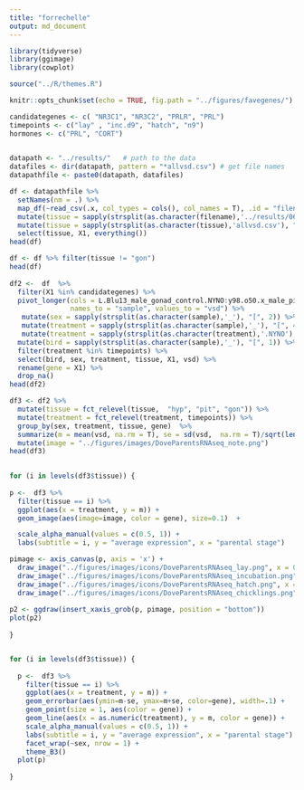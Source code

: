 ```yaml
---
title: "forrechelle"
output: md_document
---
```


```r
library(tidyverse)
library(ggimage)
library(cowplot)

source("../R/themes.R")

knitr::opts_chunk$set(echo = TRUE, fig.path = "../figures/favegenes/")
```

```r

candidategenes <- c( "NR3C1", "NR3C2", "PRLR", "PRL")
timepoints <- c("lay" , "inc.d9", "hatch", "n9")
hormones <- c("PRL", "CORT")
  
```


```r

datapath <- "../results/"   # path to the data
datafiles <- dir(datapath, pattern = "*allvsd.csv") # get file names
datapathfile <- paste0(datapath, datafiles)

df <- datapathfile %>%
  setNames(nm = .) %>%
  map_df(~read_csv(.x, col_types = cols(), col_names = T), .id = "filename") %>% 
  mutate(tissue = sapply(strsplit(as.character(filename),'../results/06_'), "[", 2)) %>% 
  mutate(tissue = sapply(strsplit(as.character(tissue),'allvsd.csv'), "[", 1))  %>% 
  select(tissue, X1, everything()) 
head(df)

df <- df %>% filter(tissue != "gon")
head(df)
  
df2 <-  df  %>%
  filter(X1 %in% candidategenes) %>%
  pivot_longer(cols = L.Blu13_male_gonad_control.NYNO:y98.o50.x_male_pituitary_inc.d3, 
               names_to = "sample", values_to = "vsd") %>%
   mutate(sex = sapply(strsplit(as.character(sample),'_'), "[", 2)) %>%
   mutate(treatment = sapply(strsplit(as.character(sample),'_'), "[", 4))  %>%
   mutate(treatment = sapply(strsplit(as.character(treatment),'.NYNO'), "[", 1)) %>%
  mutate(bird = sapply(strsplit(as.character(sample),'_'), "[", 1)) %>%
  filter(treatment %in% timepoints) %>%
  select(bird, sex, treatment, tissue, X1, vsd) %>%
  rename(gene = X1) %>%
  drop_na()
head(df2)

df3 <- df2 %>% 
  mutate(tissue = fct_relevel(tissue,  "hyp", "pit", "gon")) %>% 
  mutate(treatment = fct_relevel(treatment, timepoints)) %>% 
  group_by(sex, treatment, tissue, gene)  %>% 
  summarize(m = mean(vsd, na.rm = T), se = sd(vsd,  na.rm = T)/sqrt(length(vsd))) %>%
  mutate(image = "../figures/images/DoveParentsRNAseq_note.png")
head(df3)  
  

for (i in levels(df3$tissue)) {
  
p <-  df3 %>%
  filter(tissue == i) %>%
  ggplot(aes(x = treatment, y = m)) +
  geom_image(aes(image=image, color = gene), size=0.1)  +

  scale_alpha_manual(values = c(0.5, 1)) +
  labs(subtitle = i, y = "average expression", x = "parental stage")

pimage <- axis_canvas(p, axis = 'x') + 
  draw_image("../figures/images/icons/DoveParentsRNAseq_lay.png", x = 0.5, scale = 1 ) +
  draw_image("../figures/images/icons/DoveParentsRNAseq_incubation.png", x = 1.5, scale = 1) +
  draw_image("../figures/images/icons/DoveParentsRNAseq_hatch.png", x = 2.5, scale = 1) +
  draw_image("../figures/images/icons/DoveParentsRNAseq_chicklings.png", x = 3.5, scale = 1)
  
p2 <- ggdraw(insert_xaxis_grob(p, pimage, position = "bottom"))
plot(p2)
  
}


for (i in levels(df3$tissue)) {
  
  p <-  df3 %>%
    filter(tissue == i) %>%
    ggplot(aes(x = treatment, y = m)) +
    geom_errorbar(aes(ymin=m-se, ymax=m+se, color=gene), width=.1) +
    geom_point(size = 1, aes(color = gene)) +
    geom_line(aes(x = as.numeric(treatment), y = m, color = gene)) +
    scale_alpha_manual(values = c(0.5, 1)) +
    labs(subtitle = i, y = "average expression", x = "parental stage") +
    facet_wrap(~sex, nrow = 1) +
    theme_B3()
  plot(p)
  
}


```

